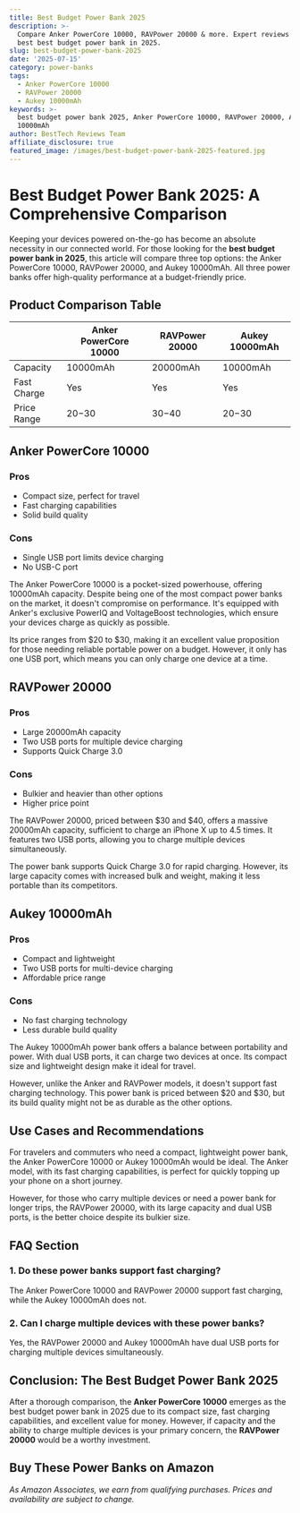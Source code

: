 ```yaml
---
title: Best Budget Power Bank 2025
description: >-
  Compare Anker PowerCore 10000, RAVPower 20000 & more. Expert reviews of the
  best best budget power bank in 2025.
slug: best-budget-power-bank-2025
date: '2025-07-15'
category: power-banks
tags:
  - Anker PowerCore 10000
  - RAVPower 20000
  - Aukey 10000mAh
keywords: >-
  best budget power bank 2025, Anker PowerCore 10000, RAVPower 20000, Aukey
  10000mAh
author: BestTech Reviews Team
affiliate_disclosure: true
featured_image: /images/best-budget-power-bank-2025-featured.jpg
---
```


# Best Budget Power Bank 2025: A Comprehensive Comparison

Keeping your devices powered on-the-go has become an absolute necessity in our connected world. For those looking for the **best budget power bank in 2025**, this article will compare three top options: the Anker PowerCore 10000, RAVPower 20000, and Aukey 10000mAh. All three power banks offer high-quality performance at a budget-friendly price. 

## Product Comparison Table

|    | Anker PowerCore 10000 | RAVPower 20000 | Aukey 10000mAh |
|-----------|----------------|----------------|----------------|
| Capacity  | 10000mAh       | 20000mAh       | 10000mAh       |
| Fast Charge | Yes          | Yes            | Yes            |
| Price Range | $20-$30      | $30-$40        | $20-$30        |

## Anker PowerCore 10000

### Pros
- Compact size, perfect for travel
- Fast charging capabilities
- Solid build quality

### Cons
- Single USB port limits device charging
- No USB-C port

The Anker PowerCore 10000 is a pocket-sized powerhouse, offering 10000mAh capacity. Despite being one of the most compact power banks on the market, it doesn't compromise on performance. It's equipped with Anker's exclusive PowerIQ and VoltageBoost technologies, which ensure your devices charge as quickly as possible.

Its price ranges from $20 to $30, making it an excellent value proposition for those needing reliable portable power on a budget. However, it only has one USB port, which means you can only charge one device at a time.

## RAVPower 20000

### Pros
- Large 20000mAh capacity
- Two USB ports for multiple device charging
- Supports Quick Charge 3.0

### Cons
- Bulkier and heavier than other options
- Higher price point

The RAVPower 20000, priced between $30 and $40, offers a massive 20000mAh capacity, sufficient to charge an iPhone X up to 4.5 times. It features two USB ports, allowing you to charge multiple devices simultaneously. 

The power bank supports Quick Charge 3.0 for rapid charging. However, its large capacity comes with increased bulk and weight, making it less portable than its competitors.

## Aukey 10000mAh

### Pros
- Compact and lightweight
- Two USB ports for multi-device charging
- Affordable price range

### Cons
- No fast charging technology
- Less durable build quality

The Aukey 10000mAh power bank offers a balance between portability and power. With dual USB ports, it can charge two devices at once. Its compact size and lightweight design make it ideal for travel. 

However, unlike the Anker and RAVPower models, it doesn't support fast charging technology. This power bank is priced between $20 and $30, but its build quality might not be as durable as the other options.

## Use Cases and Recommendations

For travelers and commuters who need a compact, lightweight power bank, the Anker PowerCore 10000 or Aukey 10000mAh would be ideal. The Anker model, with its fast charging capabilities, is perfect for quickly topping up your phone on a short journey. 

However, for those who carry multiple devices or need a power bank for longer trips, the RAVPower 20000, with its large capacity and dual USB ports, is the better choice despite its bulkier size.

## FAQ Section

### 1. Do these power banks support fast charging?
The Anker PowerCore 10000 and RAVPower 20000 support fast charging, while the Aukey 10000mAh does not.

### 2. Can I charge multiple devices with these power banks?
Yes, the RAVPower 20000 and Aukey 10000mAh have dual USB ports for charging multiple devices simultaneously.

## Conclusion: The Best Budget Power Bank 2025

After a thorough comparison, the **<ProductLink productName="Anker PowerCore 10000" asin="B019GJLER8">Anker PowerCore 10000</ProductLink>** emerges as the best budget power bank in 2025 due to its compact size, fast charging capabilities, and excellent value for money. However, if capacity and the ability to charge multiple devices is your primary concern, the **<ProductLink productName="RAVPower 20000" asin="B019IFIJW8">RAVPower 20000</ProductLink>** would be a worthy investment.

## Buy These Power Banks on Amazon

<div style={{display: "flex", gap: "1rem", flexWrap: "wrap", margin: "2rem 0"}}>
  <AmazonButton productName="Anker PowerCore 10000" asin="B019GJLER8" />
  <AmazonButton productName="RAVPower 20000" asin="B019IFIJW8" />
  <AmazonButton productName="Aukey 10000mAh" asin="B01F8IRIN0" />
</div>

*As Amazon Associates, we earn from qualifying purchases. Prices and availability are subject to change.*
